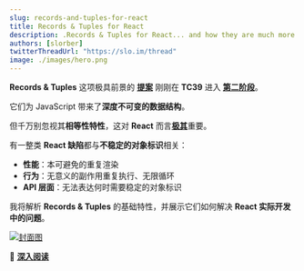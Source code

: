 ```yaml
---
slug: records-and-tuples-for-react
title: Records & Tuples for React
description: .Records & Tuples for React... and how they are much more than immutable data structures.
authors: [slorber]
twitterThreadUrl: "https://slo.im/thread"
image: ./images/hero.png
---
```


**Records & Tuples** 这项极具前景的 **[提案](https://github.com/tc39/proposal-record-tuple)** 刚刚在 **TC39** 进入 **[第二阶段](https://twitter.com/robpalmer2/status/1286040041089904640)**。

它们为 JavaScript 带来了**深度不可变的数据结构**。

但千万别忽视其**相等性特性**，这对 **React** 而言<u>**极其**</u>重要。

有一整类 **React 缺陷**都与**不稳定的对象标识**相关：

- **性能**：本可避免的重复渲染  
- **行为**：无意义的副作用重复执行、无限循环  
- **API 层面**：无法表达何时需要稳定的对象标识

我将解析 **Records & Tuples** 的基础特性，并展示它们如何解决 **React 实际开发中的问题**。

[![封面图](./images/hero.png)](https://sebastienlorber.com/records-and-tuples-for-react)

🔗 [**深入阅读**](https://sebastienlorber.com/records-and-tuples-for-react)